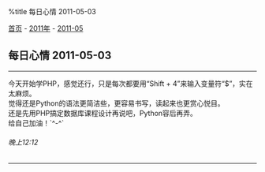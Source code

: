 %title 每日心情 2011-05-03

[[../../../index|首页]] - [[../index|2011年]] - [[index|2011-05]]
==每日心情 2011-05-03==
----
今天开始学PHP，感觉还行，只是每次都要用“Shift + 4”来输入变量符“$”，实在太麻烦。<br>
觉得还是Python的语法更简洁些，更容易书写，读起来也更赏心悦目。<br>
还是先用PHP搞定数据库课程设计再说吧，Python容后再弄。<br>
给自己加油！`^-^`
======晚上12:12======
----
